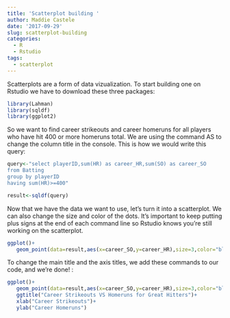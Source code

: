 ```yaml
---
title: 'Scatterplot building '
author: Maddie Castele
date: '2017-09-29'
slug: scatterplot-building
categories:
  - R
  - Rstudio
tags:
  - scatterplot
---
```


Scatterplots are a form of data vizualization. To start building one on Rstudio we have to download these three packages:
```r
library(Lahman)
library(sqldf)
library(ggplot2)

```

So we want to find career strikeouts and career homeruns for all players who have hit 400 or more homeruns total. We are using the command AS to change the column title in the console. This is how we would write this query:
```r
query<-"select playerID,sum(HR) as career_HR,sum(SO) as career_SO
from Batting
group by playerID
having sum(HR)>=400"

result<-sqldf(query)
```

Now that we have the data we want to use, let's turn it into a scatterplot. We can also change the size and color of the dots. It's important to keep putting plus signs at the end of each command line so Rstudio knows you're still working on the scatterplot.
```r
ggplot()+
   geom_point(data=result,aes(x=career_SO,y=career_HR),size=3,color="blue")
```

To change the main title and the axis titles, we add these commands to our code, and we're done! :
```r
ggplot()+
   geom_point(data=result,aes(x=career_SO,y=career_HR),size=3,color="blue")+
   ggtitle("Career Strikeouts VS Homeruns for Great Hitters")+
   xlab("Career Strikeouts")+
   ylab("Career Homeruns")
```

